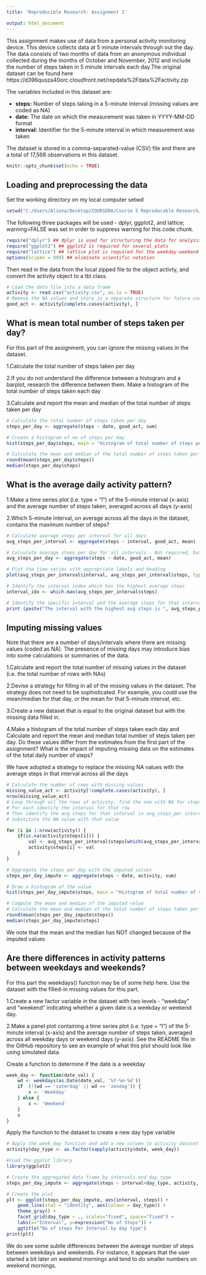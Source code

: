 ---
title: 'Reproducible Research: Assignment 1'

output: html_document
---

This assignment makes use of data from a personal activity monitoring device. This device collects data at 5 minute intervals through out the day. The data consists of two months of data from an anonymous individual collected during the months of October and November, 2012 and include the number of steps taken in 5 minute intervals each day.The original dataset can be found here https://d396qusza40orc.cloudfront.net/repdata%2Fdata%2Factivity.zip

The variables included in this dataset are:

* **steps:** Number of steps taking in a 5-minute interval (missing values are coded as NA)  
* **date:** The date on which the measurement was taken in YYYY-MM-DD format 
* **interval:** Identifier for the 5-minute interval in which measurement was taken 

The dataset is stored in a comma-separated-value (CSV) file and there are a total of 17,568 observations in this dataset.



```{r setup, include=FALSE}
knitr::opts_chunk$set(echo = TRUE)
```

## Loading and preprocessing the data

Set the working directory on my local computer
setwd

```{r}
setwd("C:/Users/Aliona/Desktop/COURSERA/Course 5 Reproducable Research/Week 2/")
```

The following three packages will be used - dplyr, ggplot2, and lattice; warning=FALSE was set in order to suppress warning for this code chunk.


```{r,  warning=FALSE}
require("dplyr") ## dplyr is used for structuring the data for analysis
require("ggplot2") ## ggplot2 is required for several plots
require("lattice") ## lattice plot is required for the weekday-weekend plot
options(scipen = 999) ## eliminate scientific notation
```

Then read in the data from the local zipped file to the object activty, and convert the activity object to a tbl class.

```{r}
# Load the data file into a data frame
activity <- read.csv("activity.csv", as.is = TRUE)
# Remove the NA values and store in a separate structure for future use
good_act <- activity[complete.cases(activity), ]
```


## What is mean total number of steps taken per day?

For this part of the assignment, you can ignore the missing values in the dataset.

1.Calculate the total number of steps taken per day

2.If you do not understand the difference between a histogram and a barplot, research the difference between them. Make a histogram of the total number of steps taken each day

3.Calculate and report the mean and median of the total number of steps taken per day

```{r}
# Calculate the total number of steps taken per day
steps_per_day <- aggregate(steps ~ date, good_act, sum)

# Create a histogram of no of steps per day
hist(steps_per_day$steps, main = "Histogram of total number of steps per day", xlab = "Steps per day")
```

```{r}
# Calculate the mean and median of the total number of steps taken per day
round(mean(steps_per_day$steps))
median(steps_per_day$steps)
```

## What is the average daily activity pattern?

1.Make a time series plot (i.e. type = "l") of the 5-minute interval (x-axis) and the average number of steps taken, averaged across all days (y-axis)

2.Which 5-minute interval, on average across all the days in the dataset, contains the maximum number of steps?

```{r}
# Calculate average steps per interval for all days 
avg_steps_per_interval <- aggregate(steps ~ interval, good_act, mean)

# Calculate average steps per day for all intervals - Not required, but for my own sake 
avg_steps_per_day <- aggregate(steps ~ date, good_act, mean)

# Plot the time series with appropriate labels and heading
plot(avg_steps_per_interval$interval, avg_steps_per_interval$steps, type='l', col=1, main="Average number of steps by Interval", xlab="Time Intervals", ylab="Average number of steps")
```

```{r}
# Identify the interval index which has the highest average steps
interval_idx <- which.max(avg_steps_per_interval$steps)

# Identify the specific interval and the average steps for that interval
print (paste("The interval with the highest avg steps is ", avg_steps_per_interval[interval_idx, ]$interval, " and the no of steps for that interval is ", round(avg_steps_per_interval[interval_idx, ]$steps, digits = 1)))
```

## Imputing missing values

Note that there are a number of days/intervals where there are missing values (coded as NA). The presence of missing days may introduce bias into some calculations or summaries of the data.

1.Calculate and report the total number of missing values in the dataset (i.e. the total number of rows with NAs)

2.Devise a strategy for filling in all of the missing values in the dataset. The strategy does not need to be sophisticated. For example, you could use the mean/median for that day, or the mean for that 5-minute interval, etc.

3.Create a new dataset that is equal to the original dataset but with the missing data filled in.

4.Make a histogram of the total number of steps taken each day and Calculate and report the mean and median total number of steps taken per day. Do these values differ from the estimates from the first part of the assignment? What is the impact of imputing missing data on the estimates of the total daily number of steps?

We have adopted a strategy to replace the missing NA values with the average steps in that interval across all the days

```{r}
# Calculate the number of rows with missing values
missing_value_act <- activity[!complete.cases(activity), ]
nrow(missing_value_act)
# Loop through all the rows of activity, find the one with NA for steps.
# For each identify the interval for that row
# Then identify the avg steps for that interval in avg_steps_per_interval
# Substitute the NA value with that value

for (i in 1:nrow(activity)) {
    if(is.na(activity$steps[i])) {
        val <- avg_steps_per_interval$steps[which(avg_steps_per_interval$interval == activity$interval[i])]
        activity$steps[i] <- val 
    }
}

# Aggregate the steps per day with the imputed values
steps_per_day_impute <- aggregate(steps ~ date, activity, sum)

# Draw a histogram of the value 
hist(steps_per_day_impute$steps, main = "Histogram of total number of steps per day (IMPUTED)", xlab = "Steps per day")
```
```{r}
# Compute the mean and median of the imputed value
# Calculate the mean and median of the total number of steps taken per day
round(mean(steps_per_day_impute$steps))
median(steps_per_day_impute$steps)
```
We note that the mean and the median has NOT changed because of the imputed values


## Are there differences in activity patterns between weekdays and weekends?

For this part the weekdays() function may be of some help here. Use the dataset with the filled-in missing values for this part.

1.Create a new factor variable in the dataset with two levels - "weekday" and "weekend" indicating whether a given date is a weekday or weekend day.

2.Make a panel plot containing a time series plot (i.e. type = "l") of the 5-minute interval (x-axis) and the average number of steps taken, averaged across all weekday days or weekend days (y-axis). See the README file in the GitHub repository to see an example of what this plot should look like using simulated data.

Create a function to determine if the date is a weekday
```{r}
week_day <- function(date_val) {
    wd <- weekdays(as.Date(date_val, '%Y-%m-%d'))
    if  (!(wd == 'zaterdag' || wd == 'zondag')) {
        x <- 'Weekday'
    } else {
        x <- 'Weekend'
    }
    x
}
```
Apply the function to the dataset to create a new day type variable
```{r}
# Apply the week_day function and add a new column to activity dataset
activity$day_type <- as.factor(sapply(activity$date, week_day))

#load the ggplot library
library(ggplot2)

# Create the aggregated data frame by intervals and day_type
steps_per_day_impute <- aggregate(steps ~ interval+day_type, activity, mean)

# Create the plot
plt <- ggplot(steps_per_day_impute, aes(interval, steps)) +
    geom_line(stat = "identity", aes(colour = day_type)) +
    theme_gray() +
    facet_grid(day_type ~ ., scales="fixed", space="fixed") +
    labs(x="Interval", y=expression("No of Steps")) +
    ggtitle("No of steps Per Interval by day type")
print(plt)
```

We do see some subtle differences between the average number of steps between weekdays and weekends. For instance, it appears that the user started a bit later on weekend mornings and tend to do smaller numbers on weekend mornings.